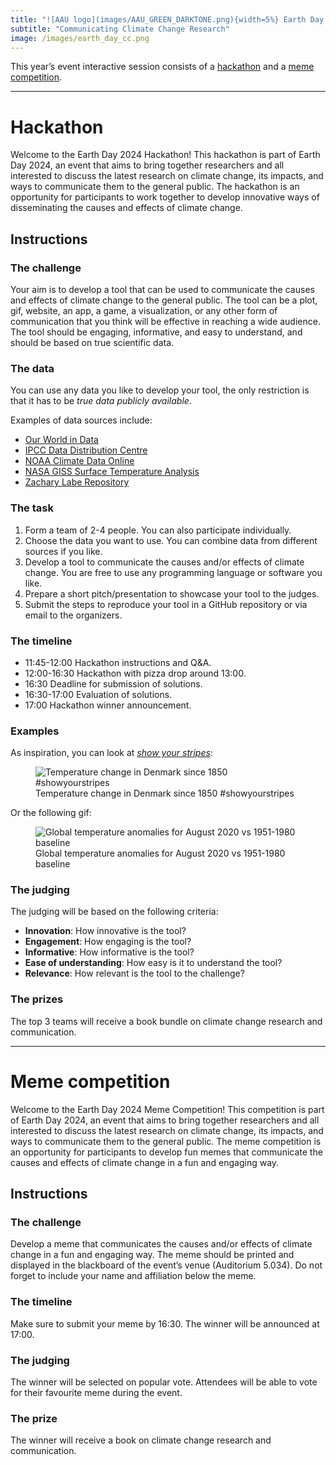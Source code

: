 ```yaml
---
title: "![AAU logo](images/AAU_GREEN_DARKTONE.png){width=5%} Earth Day 2024"
subtitle: "Communicating Climate Change Research"
image: /images/earth_day_cc.png
---
```


This year's event interactive session consists of a [hackathon](earthday2024_hackathon.qmd#hackathon) and a [meme competition](earthday2024_hackathon.qmd#meme-competition).

---

# Hackathon

Welcome to the Earth Day 2024 Hackathon! This hackathon is part of Earth Day 2024, an event that aims to bring together researchers and all interested to discuss the latest research on climate change, its impacts, and ways to communicate them to the general public. The hackathon is an opportunity for participants to work together to develop innovative ways of disseminating the causes and effects of climate change.

## Instructions

### The challenge

Your aim is to develop a tool that can be used to communicate the causes and effects of climate change to the general public. The tool can be a plot, gif, website, an app, a game, a visualization, or any other form of communication that you think will be effective in reaching a wide audience. The tool should be engaging, informative, and easy to understand, and should be based on true scientific data.

### The data

You can use any data you like to develop your tool, the only restriction is that it has to be *true data publicly available*. 

Examples of data sources include:

- [Our World in Data](https://ourworldindata.org/climate-change)
- [IPCC Data Distribution Centre](https://www.ipcc-data.org/)
- [NOAA Climate Data Online](https://www.ncei.noaa.gov/cdo-web/)
- [NASA GISS Surface Temperature Analysis](https://data.giss.nasa.gov/gistemp/)
- [Zachary Labe Repository](https://zacklabe.com/resources-and-data-references/)

### The task

1. Form a team of 2-4 people. You can also participate individually.
2. Choose the data you want to use. You can combine data from different sources if you like.
3. Develop a tool to communicate the causes and/or effects of climate change. You are free to use any programming language or software you like.
4. Prepare a short pitch/presentation to showcase your tool to the judges.
5. Submit the steps to reproduce your tool in a GitHub repository or via email to the organizers.

### The timeline

- 11:45-12:00 Hackathon instructions and Q&A.
- 12:00-16:30 Hackathon with pizza drop around 13:00.
- 16:30 Deadline for submission of solutions. 
- 16:30-17:00 Evaluation of solutions.
- 17:00 Hackathon winner announcement.

### Examples

As inspiration, you can look at [*show your stripes*](https://showyourstripes.info/):

![Temperature change in Denmark since 1850 #showyourstripes](images/ed24/EUROPE-Denmark-Stripes.png)

Or the following gif:

![Global temperature anomalies for August 2020 vs 1951-1980 baseline](images/ed24/Globe_Temperature_Anomalies_August.gif)

### The judging

The judging will be based on the following criteria:

- **Innovation**: How innovative is the tool?
- **Engagement**: How engaging is the tool?
- **Informative**: How informative is the tool?
- **Ease of understanding**: How easy is it to understand the tool?
- **Relevance**: How relevant is the tool to the challenge?

### The prizes

The top 3 teams will receive a book bundle on climate change research and communication.

---

# Meme competition

Welcome to the Earth Day 2024 Meme Competition! This competition is part of Earth Day 2024, an event that aims to bring together researchers and all interested to discuss the latest research on climate change, its impacts, and ways to communicate them to the general public. The meme competition is an opportunity for participants to develop fun memes that communicate the causes and effects of climate change in a fun and engaging way.

## Instructions

### The challenge

Develop a meme that communicates the causes and/or effects of climate change in a fun and engaging way. The meme should be printed and displayed in the blackboard of the event's venue (Auditorium 5.034). Do not forget to include your name and affiliation below the meme.

### The timeline

Make sure to submit your meme by 16:30. The winner will be announced at 17:00.

### The judging

The winner will be selected on popular vote. Attendees will be able to vote for their favourite meme during the event.

### The prize

The winner will receive a book on climate change research and communication.